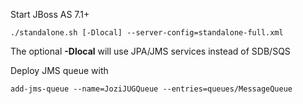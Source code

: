 Start JBoss AS 7.1+

 ./standalone.sh [-Dlocal] --server-config=standalone-full.xml

The optional '''-Dlocal''' will use JPA/JMS services instead of SDB/SQS

Deploy JMS queue with

 add-jms-queue --name=JoziJUGQueue --entries=queues/MessageQueue
